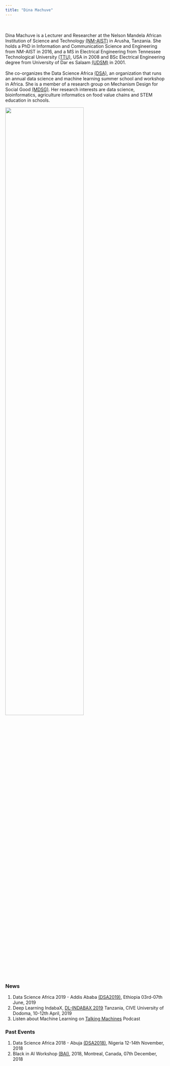 ```yaml
---
title: "Dina Machuve"
---
```

<div class = "row">
<div class = "col-md-7">
<br><br>Dina Machuve is a Lecturer and Researcher at the Nelson Mandela African Institution of Science and Technology [(NM-AIST)](https://www.nm-aist.ac.tz){target="_blank"} in Arusha, Tanzania. She holds a PhD in Information and Communication Science and Engineering from NM-AIST in 2016, and a MS in Electrical Engineering from Tennessee Technological University [(TTU)](https://tntech.edu){target="_blank"}, USA in 2008 and BSc Electrical Engineering degree from University of Dar es Salaam [(UDSM)](https://www.udsm.ac.tz){target="_blank"} in 2001. 
<br><br>She co-organizes the Data Science Africa [(DSA)](https://datascienceafrica.org){target="_blank"}, an organization that runs an annual data science and machine learning summer school and workshop in Africa. She is a member of a research group on Mechanism Design for Social Good [(MDSG)](http://md4sg.com/){target="_blank"}. Her research interests are data science, bioinformatics, agriculture informatics on food value chains and STEM education in schools.                        
</div>
<div class = "col-md-5">
![](imgs/me.jpg){width=70%}
</div>
</div>


### News
1. Data Science Africa 2019 - Addis Ababa [(DSA2019)](http://www.datascienceafrica.org/dsa2019addis/){target="_blank"}, Ethiopia 03rd-07th June, 2019
2. Deep Learning IndabaX, [DL-INDABAX 2019](http://indabatz.ml/) Tanzania, CIVE University of Dodoma, 10-12th April, 2019
3. Listen about Machine Learning on [Talking Machines](https://www.thetalkingmachines.com/){target="_blank"} Podcast

### Past Events 
1. Data Science Africa 2018 - Abuja [(DSA2018)](http://www.datascienceafrica.org/dsa2018abuja/){target="_blank"}, Nigeria 12-14th November, 2018
2. Black in AI Workshop [(BAI)](https://blackinai.github.io/workshop/2018/cfp/){target="_blank"}, 2018, Montreal, Canada, 07th December, 2018

